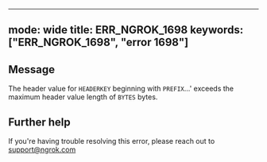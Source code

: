 
---
mode: wide
title: ERR_NGROK_1698
keywords: ["ERR_NGROK_1698", "error 1698"]
---

## Message
The header value for `HEADERKEY` beginning with `PREFIX`...' exceeds the maximum header value length of `BYTES` bytes.




## Further help
If you're having trouble resolving this error, please reach out to [support@ngrok.com](mailto:support@ngrok.com?subject=Help%20with%20ERR_NGROK_1698)


